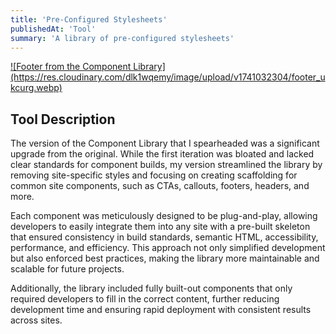 ```yaml
---
title: 'Pre-Configured Stylesheets'
publishedAt: 'Tool'
summary: 'A library of pre-configured stylesheets'
---
```


<a href="https://res.cloudinary.com/dlk1wqemy/image/upload/v1741032304/footer_ukcurg.webp">
![Footer from the Component Library](https://res.cloudinary.com/dlk1wqemy/image/upload/v1741032304/footer_ukcurg.webp)
</a>

## Tool Description

The version of the Component Library that I spearheaded was a significant upgrade from the original. While the first iteration was bloated and lacked clear standards for component builds, my version streamlined the library by removing site-specific styles and focusing on creating scaffolding for common site components, such as CTAs, callouts, footers, headers, and more.

Each component was meticulously designed to be plug-and-play, allowing developers to easily integrate them into any site with a pre-built skeleton that ensured consistency in build standards, semantic HTML, accessibility, performance, and efficiency. This approach not only simplified development but also enforced best practices, making the library more maintainable and scalable for future projects.

Additionally, the library included fully built-out components that only required developers to fill in the correct content, further reducing development time and ensuring rapid deployment with consistent results across sites.
